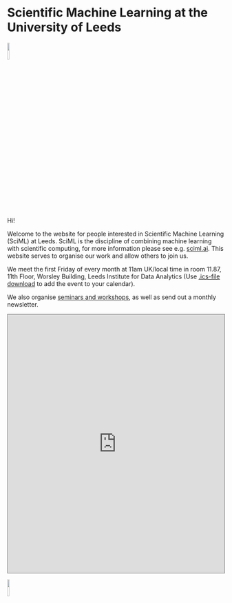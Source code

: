 # Scientific Machine Learning at the University of Leeds

![](./images/logo_final.png){width=10% fig-align="center"}

Hi!

Welcome to the website for people interested in Scientific Machine Learning
(SciML) at Leeds. SciML is the discipline of combining machine learning with
scientific computing, for more information please see e.g. <a href="https://sciml.ai/roadmap/">sciml.ai</a>.
This website serves to organise our work and allow others to join us. 

We meet the first Friday of every month at 11am UK/local time in room 11.87, 11th Floor, Worsley Building, Leeds
Institute for Data Analytics (Use [.ics-file download](assets/SciML_community_monthly_coffee-chat.ics) to add
the event to your calendar). 

We also organise [seminars and workshops](/events), as well as send out a monthly newsletter.

```{=html}
<div class="googleCalendar"> 
  <iframe src="https://calendar.google.com/calendar/embed?height=600&wkst=1&ctz=Europe%2FLondon&showPrint=0&src=bGVlZHN1bml2ZXJzaXR5c2NpbWxAZ21haWwuY29t&color=%23039BE5" style="border:solid 1px #777" width="100%" height="600" frameborder="0" scrolling="no"></iframe>
</div> 
```

![](./images/logo_final.png){width=10% fig-align="center"}
